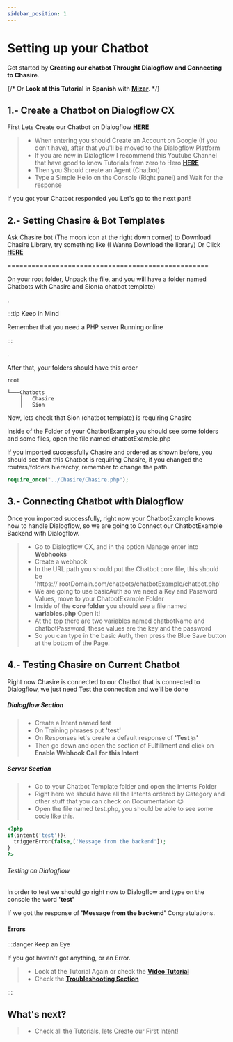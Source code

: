 ```yaml
---
sidebar_position: 1
---
```


# Setting up your Chatbot


Get started by **Creating our chatbot Throught Dialogflow and Connecting to Chasire**.

{/* Or **Look at this Tutorial in Spanish** with **[Mizar](h)**. */}

## 1.- Create a Chatbot on Dialogflow CX

First Lets Create our Chatbot on Dialogflow [**HERE**](https://dialogflow.cloud.google.com/cx/projects)

> - When entering you should Create an Account on Google (If you don't have), after that you'll be moved to the Dialogflow Platform
> - If you are new in Dialogflow I recommend this Youtube Channel that have good to know Tutorials from zero to Hero [**HERE**](https://chasire.netlify.app)
> - Then you Should create an Agent (Chatbot)
> - Type a Simple Hello on the Console (Right panel) and Wait for the response

If you got your Chatbot responded you Let's go to the next part!

## 2.- Setting Chasire & Bot Templates

Ask Chasire bot (The moon icon at the right down corner) to Download Chasire Library, try something like (I Wanna Download the library)
Or Click [**HERE**](https://dialogflow.cloud.google.com/cx/projects)

==================================================

On your root folder, Unpack the file, and you will have a folder named Chatbots with Chasire and Sion(a chatbot template)

.

:::tip Keep in Mind

Remember that you need a PHP server Running online

:::

.

After that, your folders should have this order

```shell
root

└───Chatbots
    │   Chasire
    │   Sion
```

Now, lets check that Sion (chatbot template) is requiring Chasire

Inside of the Folder of your ChatbotExample you should see some folders and some files, open the file named chatbotExample.php

If you imported successfully Chasire and ordered as shown before, you should see that this Chatbot is requiring Chasire, if you changed the routers/folders hierarchy, remember to change the path.

<Tabs>
<TabItem value="php" label="PHP">

```php
require_once("../Chasire/Chasire.php");
```

</TabItem>
</Tabs>

## 3.- Connecting Chatbot with Dialogflow

Once you imported successfully, right now your ChatbotExample knows how to handle Dialogflow, so we are going to Connect our ChatbotExample Backend with Dialogflow.

> - Go to Dialogflow CX, and in the option Manage enter into **Webhooks**
> - Create a webhook
> - In the URL path you should put the Chatbot core file, this should be  
>   'https:// rootDomain.com/chatbots/chatbotExample/chatbot.php'
> - We are going to use basicAuth so we need a Key and Password Values, move to your ChatbotExample Folder
> - Inside of the **core folder** you should see a file named **variables.php** Open It!
> - At the top there are two variables named chatbotName and chatbotPassword, these values are the key and the password
> - So you can type in the basic Auth, then press the Blue Save button at the bottom of the Page.

## 4.- Testing Chasire on Current Chatbot

Right now Chasire is connected to our Chatbot that is connected to Dialogflow, we just need Test the connection and we'll be done

##### Dialogflow Section

> - Create a Intent named test
> - On Training phrases put **'test'**
> - On Responses let's create a default response of **'Test 💥'**
> - Then go down and open the section of Fulfillment and click on **Enable Webhook Call for this Intent**

##### Server Section

> - Go to your Chatbot Template folder and open the Intents Folder
> - Right here we should have all the Intents ordered by Category and other stuff that you can check on Documentation 😉
> - Open the file named test.php, you should be able to see some code like this.

<Tabs>
<TabItem value="php" label="PHP">

```php
<?php
if(intent('test')){
  triggerError(false,['Message from the backend']);
}
?>
```

</TabItem>
</Tabs>

###### Testing on Dialogflow

In order to test we should go right now to Dialogflow and type on the console the word **'test'**

If we got the response of **'Message from the backend'** Congratulations.

#### Errors

:::danger Keep an Eye

If you got haven't got anything, or an Error.

> - Look at the Tutorial Again or check the [**Video Tutorial**](https://google.com)
> - Check the [**Troubleshooting Section**](./../Chasire-advanced/troubleshooting)

:::

## What's next?

> - Check all the Tutorials, lets Create our First Intent!
